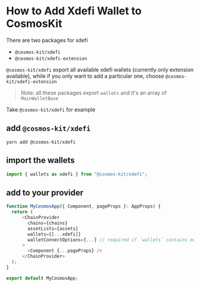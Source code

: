 # How to Add Xdefi Wallet to CosmosKit

There are two packages for xdefi

- `@cosmos-kit/xdefi`
- `@cosmos-kit/xdefi-extension`

`@cosmos-kit/xdefi` export all available xdefi wallets (currently only extension available), while if you only want to add a particular one, choose `@cosmos-kit/xdefi-extension`

> Note: all these packages export `wallets` and it's an array of `MainWalletBase`

Take `@cosmos-kit/xdefi` for example

## add `@cosmos-kit/xdefi`

```
yarn add @cosmos-kit/xdefi
```

## import the wallets

```js
import { wallets as xdefi } from "@cosmos-kit/xdefi";
```

## add to your provider

```js
function MyCosmosApp({ Component, pageProps }: AppProps) {
  return (
      <ChainProvider
        chains={chains}
        assetLists={assets}
        wallets={[...xdefi]}
        walletConnectOptions={...} // required if `wallets` contains mobile wallets
      >
        <Component {...pageProps} />
      </ChainProvider>
  );
}

export default MyCosmosApp;
```
